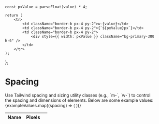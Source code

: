 
<Meta title="Theme/Tokens/Primitive/Spacing" />


    const pxValue = parseFloat(value) * 4;

    return (
        <tr>
            <td className="border-b px-4 py-2">w-{value}</td>
            <td className="border-b px-4 py-2">{`${pxValue}px`}</td>
            <td className="border-b px-4 py-2">
                <div style={{ width: pxValue }} className="bg-primary-300 h-6" />
            </td>
        </tr>
    );

};

# Spacing

<div className="flex flex-col">
    Use Tailwind spacing and sizing utility classes (e.g., `m-<number>`, `w-<number>`) to control the spacing and
    dimensions of elements. Below are some example values:
    <table className="px-4-collapse table-fixed border-b bg-white text-neutral-800">
        <thead>
            <tr className="text-left">
                <th className="border-b px-4 py-2">Name</th>
                <th className="border-b px-4 py-2">Pixels</th>
                <th className="border-b" />
            </tr>
        </thead>
        <tbody>
            {exampleValues.map((spacing) => (
                <DisplayComponent key={spacing} value={spacing} />
            ))}
        </tbody>
    </table>
</div>

